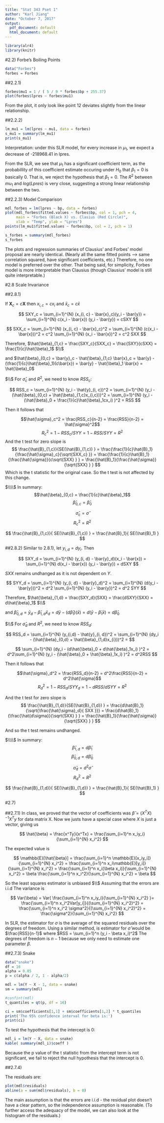 ```yaml
---
title: "Stat 343 Pset 1"
author: "Karl Jiang"
date: "October 7, 2017"
output:
  pdf_document: default
  html_document: default
---
```


```r
library(alr4)
library(knitr)
```

#2.2) Forbe's Boiling Points 
```r
data("Forbes")
forbes = Forbes
```


##2.2.1) 
```r
forbes$mu1 = 1 / ( 5 / 9 * forbes$bp + 255.37)
plot(forbes$lpres ~ forbes$mu1)
```

From the plot, it only look like point 12 deviates slightly from the linear relationship. 

##2.2.2) 
```r
lm_mu1 = lm(lpres ~ mu1, data = forbes)
s_mu1 = summary(lm_mu1)
print(s_mu1)
```

Interpretation: under this SLR model, for every increase in $\mu_1$, we expect a decrease of -218968.41 in lpres. 

From the SLR, we see that $\mu_1$ has a significant coefficient term, as the probabillity of this coefficient estimate occuring under $H_0$ that $\beta_1 = 0$ is basically $0$. That is, we reject the hypothesis that $\beta_1 = 0$. The $R^2$ between $mu_1$ and $log(Lpres)$ is very close, suggesting a strong linear relationship between the two. 

##2.2.3) Model Comparison 

```r
mdl_forbes = lm(lpres ~ bp, data = forbes)
plot(mdl_forbes$fitted.values ~ forbes$bp, col = 1, pch = 4,
     main = "Forbes (Black X) vs. Clasius (Red Circle)",
     xlab = "Temp", ylab = "Lpres")
points(lm_mu1$fitted.values ~ forbes$bp, col = 2, pch = 1)

s_forbes = summary(mdl_forbes)
s_forbes
```

The plots and regression summaries of Clausius' and Forbes' model proposal are nearly identical. (Nearly all the same fitted points --> same correlation squared, have significant coefficients, etc.) Therefore, no one model is preferred over the other. That being said, for simplicity, Forbes model is more interpretable than Clausius (though Clausius' model is still quite interpretable.) 

#2.8 Scale Invariance 

##2.8.1) 

If $\textbf{X}_c = c\textbf{X}$ then $x_{i, c} = cx_i$ and $\bar{x}_c = c\bar{x}$

$$
SXY_c = \sum_{i=1}^{N} (x_{i, c} - \bar{x}_c)(y_i - \bar{y}) = \sum_{i=1}^{N} c(x_i  - \bar{x}) (y_i - \bar{y}) = cSXY
$$

$$
SXX_c = \sum_{i=1}^{N} (x_{i, c} - \bar{x}_c)^2 = \sum_{i=1}^{N} (c(x_i  - \bar{x}))^2 = c^2 \sum_{i=1}^{N} (x_i  - \bar{x})^2 = c^2 SXX
$$


Therefore, $\hat{\beta}_{1,c} = \frac{SXY_c}{SXX_c} = \frac{SXY}{cSXX} = \frac{1}{c}\hat{\beta}_1$ 
$\\$

and $\hat{\beta}_{0,c} = \bar{y}_c - \hat{\beta}_{1,c} \bar{x}_c = \bar{y} - (\frac{1}{c}\hat{\beta}_1)(c\bar{x}) = \bar{y} - \hat{\beta}_1 \bar{x} = \hat{\beta}_0$

$\\$
For $\hat{\sigma}_c$ and $R^2$, we need to know $RSS_c$: 

$$
RSS_c = \sum_{i=1}^{N} (y_i - \hat{y}_{i, c})^2 = 
\sum_{i=1}^{N} (y_i - (\hat{\beta}_{0,c} + \hat{\beta}_{1,c}x_{i,c}))^2 =  
\sum_{i=1}^{N} (y_i - (\hat{\beta}_0 + \frac{1}{c}\hat{\beta}_1cx_i) )^2 = 
RSS
$$

Then it follows that 

$$\hat{\sigma}_c^2 = \frac{RSS_c}{n-2} = \frac{RSS}{n-2} = \hat{\sigma}^2$$
$$R_c^2 = 1 - RSS_c / SYY = 1 - RSS / SYY = R^2$$
And the t test for zero slope is 
$$ 
\frac{\hat{B}_{1,c}}{SE(\hat{B}_{1,c}) } = \frac{\frac{1}{c}\hat{B}_1}{\frac{\hat{\sigma}_c}{\sqrt{SXX_c} }} = 
\frac{\frac{1}{c}\hat{B}_1}{\frac{\hat{\sigma}}{c\sqrt{SXX} } } = 
\frac{\hat{B}_1}{\frac{\hat{\sigma}}{\sqrt{SXX} } } 
$$
Which is the t statistic for the original case. So the t test is not affected by this change. 

$\\\\$
In summary: 
$$\hat{\beta}_{0,c} = \frac{1}{c}\hat{\beta}_1$$
$$\hat{\beta}_{0,c} = \hat{\beta}_0$$

$$\hat{\sigma}_c = \hat{\sigma}$$
$$R_c^2 = R^2$$

$$ 
\frac{\hat{B}_{1,c}}{ SE(\hat{B}_{1,c}) } = 
\frac{\hat{B}_1}{ SE(\hat{B}_1) } 
$$

##2.8.2) 
Similar to 2.8.1), let $y_{i,d} = dy_i$. Then 

$$
SXY_d = \sum_{i=1}^{N} (y_{i, d} - \bar{y}_d)(x_i - \bar{x}) = \sum_{i=1}^{N} d(x_i  - \bar{x}) (y_i - \bar{y}) = dSXY
$$


$SXX$ remains undhanged as it is not dependent on $Y$. 


$$
SYY_d = \sum_{i=1}^{N} (y_{i, d} - \bar{y}_d)^2 = \sum_{i=1}^{N} (d(y_i  - \bar{y}))^2 = d^2 \sum_{i=1}^{N} (y_i  - \bar{y})^2 = d^2 SYY
$$

Therefore, $\hat{\beta}_{1,d} = \frac{SXY_d}{SXX} = \frac{dSXY}{SXX} = d\hat{\beta}_1$ 
$\\$

and $\hat{\beta}_{0,d} = \bar{y}_d - \hat{\beta}_{1,d} \bar{x}_d = d\bar{y} - (d\hat{\beta}_1)(\bar{x}) = d(\bar{y} - \hat{\beta}_1 \bar{x}) = d\hat{\beta}_0$

$\\$
For $\hat{\sigma}_d$ and $R^2$, we need to know $RSS_d$: 

$$
RSS_d = \sum_{i=1}^{N} (y_{i,d} - \hat{y}_{i, d})^2 = 
\sum_{i=1}^{N} (dy_i - (\hat{\beta}_{0,d} + \hat{\beta}_{1,d}x_{i}))^2 =
$$

$$
\sum_{i=1}^{N} (dy_i - (d\hat{\beta}_0 + d\hat{\beta}_1x_i) )^2 = 
d^2\sum_{i=1}^{N} (y_i - (\hat{\beta}_0 + \hat{\beta}_1x_i) )^2 =
d^2RSS
$$

Then it follows that 

$$\hat{\sigma}_d^2 = \frac{RSS_d}{n-2} = d^2\frac{RSS}{n-2} = d^2\hat{\sigma}$$
$$R_d^2 = 1 - RSS_d / SYY_d = 1 - dRSS / dSYY = R^2$$


And the t test for zero slope is 
$$ 
\frac{\hat{B}_{1,d}}{SE(\hat{B}_{1,d}) } = \frac{d\hat{B}_1}{\sqrt{\frac{\hat{\sigma}_d}{ SXX }}} = 
\frac{d\hat{B}_1}{\frac{\hat{d\sigma}}{\sqrt{SXX} } } = 
\frac{\hat{B}_1}{\frac{\hat{\sigma}}{\sqrt{SXX} } } 
$$

And so the t test remains undhanged. 

$\\\\$
In summary: 
$$\hat{\beta}_{1,d} = d\hat{\beta}_1$$
$$\hat{\beta}_{0,d} = d\hat{\beta}_0$$

$$\hat{\sigma}_d = d^2\hat{\sigma}$$
$$R_d^2 = R^2$$

$$ 
\frac{\hat{B}_{1,d}}{ SE(\hat{B}_{1,d}) } = 
\frac{\hat{B}_1}{ SE(\hat{B}_1) } 
$$

#2.7) 

##2.7.1) 
In class, we proved that the vector of coefficients was $\hat{\beta} = (X^TX)^{-1}X^Ty$ for data matrix X. Now we justs have a special case where $X$ is just a vector, giving us 

$$
\hat{\beta} = \frac{x^Ty}{x^Tx} = \frac{\sum_{i=1}^n x_iy_i}{\sum_{i=1}^{N} x_i^2}
$$

The expected value is

$$
\mathbb{E}[\hat{\beta}] = 
\frac{\sum_{i=1}^n \mathbb{E}[x_iy_i]}{\sum_{i=1}^{N} x_i^2} =
\frac{\sum_{i=1}^n x_i\mathbb{E}[y_i]}{\sum_{i=1}^{N} x_i^2} =
\frac{\sum_{i=1}^n x_i(\beta x_i)}{\sum_{i=1}^{N} x_i^2} = 
\beta \frac{\sum_{i=1}^n x_i^2}{\sum_{i=1}^{N} x_i^2} = 
\beta
$$

So the least squares estimator is unbiased 
$\\$
Assuming that the errors are i.i.d The variance is

$$
Var(\beta) = Var( \frac{\sum_{i=1}^n x_iy_i}{\sum_{i=1}^{N} x_i^2} )=
\frac{\sum_{i=1}^n x_i^2Var[y_i]}{(\sum_{i=1}^{N} x_i^2)^2} = 
\frac{\sum_{i=1}^n x_i^2 \sigma^2}{(\sum_{i=1}^{N} x_i^2)^2} = 
\frac{\sigma^2}{\sum_{i=1}^{N} x_i^2}
$$

In SLR, the estimator for $\sigma$ is the average of the squared residuals over the degrees of freedom. Using a similar method, is estimator for $\hat{\sigma}$ would be $\frac{RSS}{n-1}$ where $RSS = \sum_{i=1}^n (y_i - \beta x_i)^2$ The degrees of freedom is $n-1$ because we only need to estimate one parameter $\beta$. 


##2.7.3) Snake 

```r
data("snake")
df = 16
alpha = 0.05
p = c(alpha / 2, 1 - alpha/2)

mdl = lm(Y ~ X - 1, data = snake)
sm = summary(mdl)

#confint(mdl)
t_quantiles = qt(p, df = 16)

ci = sm$coefficients[1,1] + sm$coefficients[1,2] * t_quantiles
print('The 95% confidence interval for beta is:')
print(ci)
```

To test the hypothesis that the intercept is 0: 
```r
mdl_i = lm(Y ~ X, data = snake)
kable( summary(mdl_i)$coeff ) 
```

Because the p value of the t statistic from the intercept term is not significant, we fail to reject the null hypothesis that the intercept is 0.

##2.7.4) 

The residuals are: 
```r
plot(mdl$residuals)
abline(a = sum(mdl$residuals), b = 0)
```

The main assumption is that the errors are i.i.d - the residual plot doesn't have a clear pattern, so the independence assumption is reasonable. (To further access the adequacy of the model, we can also look at the histogram of the residuals.)  